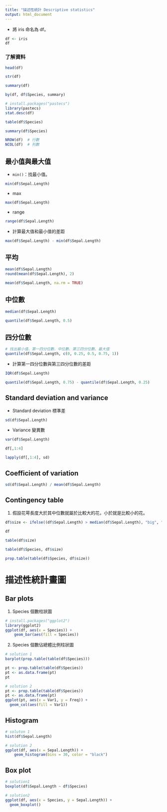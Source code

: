 ```yaml
---
title: "描述性統計 Descriptive statistics"
output: html_document
---
```


- 將 iris 命名為 df。
```r
df <- iris
df
```

### 了解資料
```r
head(df)
```

```r
str(df)
```

```r
summary(df)
```

```r
by(df, df$Species, summary)
```

```r
# install.packages("pastecs")
library(pastecs)
stat.desc(df)
```

```r
table(df$Species)
```
```r
summary(df$Species)
```

```r
NROW(df)  # 行數
NCOL(df)  # 列數
```


## 最小值與最大值
- `min()`：找最小值。
```r
min(df$Sepal.Length)
```

- max
```r
max(df$Sepal.Length)
```

- range
```r
range(df$Sepal.Length)
```

  - 計算最大值和最小值的差距
```r
max(df$Sepal.Length) - min(df$Sepal.Length)
```
    
## 平均
```r
mean(df$Sepal.Length)
round(mean(df$Sepal.Length), 2)
```

```r
mean(df$Sepal.Length, na.rm = TRUE)
```


## 中位數
```r
median(df$Sepal.Length)
```

```r
quantile(df$Sepal.Length, 0.5)
```

## 四分位數
```r
# 找出最小值、第一四分位數、中位數、第三四分位數、最大值
quantile(df$Sepal.Length, c(0, 0.25, 0.5, 0.75, 1))
```

- 計算第一四分位數與第三四分位數的差距
```r
IQR(df$Sepal.Length)
```

```r
quantile(df$Sepal.Length, 0.75) - quantile(df$Sepal.Length, 0.25)
```

## Standard deviation and variance
- Standard deviation 標準差
```r
sd(df$Sepal.Length)
```

- Variance 變異數
```r
var(df$Sepal.Length)
```

```r
df[,1:4]
```

```r
lapply(df[,1:4], sd)
```

## Coefficient of variation
```r
sd(df$Sepal.Length) / mean(df$Sepal.Length)
```

## Contingency table
1. 假設花萼長度大於其中位數就屬於比較大的花，小於就是比較小的花。
```r
df$size <- ifelse((df$Sepal.Length) > median(df$Sepal.Length), "big", "small")
        
df
```

```r
table(df$size)
```

```r
table(df$Species, df$size)
```

```r
prop.table(table(df$Species, df$size))
```

# 描述性統計畫圖
## Bar plots
1. Species 個數柱狀圖
```r
# install.packages("ggplot2")
library(ggplot2)
ggplot(df, aes(x = Species)) +
    geom_bar(aes(fill = Species))
```

2. Species 個數佔總體比例柱狀圖
```r
# solution 1
barplot(prop.table(table(df$Species)))
```

```r
pt <- prop.table(table(df$Species))
pt <- as.data.frame(pt)
pt
```

```r
# solution 2
pt <- prop.table(table(df$Species))
pt <- as.data.frame(pt)
ggplot(pt, aes(x = Var1, y = Freq)) +
  geom_col(aes(fill = Var1))
```

## Histogram
```r
# soluton 1
hist(df$Sepal.Length)
```

```r
# solution 2
ggplot(df, aes(x = Sepal.Length)) +
    geom_histogram(bins = 30, color = "black")
```

## Box plot
```r
# solution1
boxplot(df$Sepal.Length ~ df$Species)
```

```r
# solution2
ggplot(df, aes(x = Species, y = Sepal.Length)) +
  geom_boxplot()
```



